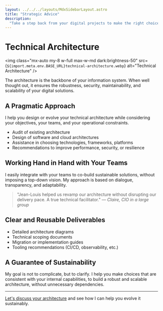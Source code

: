 ```yaml
---
layout: ../../../layouts/MdxSidebarLayout.astro
title: "Strategic Advice"
description:
  "Take a step back from your digital projects to make the right choices."
---
```



# Technical Architecture

<img
  class="mx-auto my-8 w-full max-w-md dark:brightness-50"
  src={`${import.meta.env.BASE_URL}technical-architecture.webp`}
  alt="Technical Architecture"
/>

The architecture is the backbone of your information system. When well thought out, it ensures the robustness, security, maintainability, and scalability of your digital solutions.

## A Pragmatic Approach

I help you design or evolve your technical architecture while considering your objectives, your teams, and your operational constraints.

- Audit of existing architecture
- Design of software and cloud architectures
- Assistance in choosing technologies, frameworks, platforms
- Recommendations to improve performance, security, or resilience

## Working Hand in Hand with Your Teams

I easily integrate with your teams to co-build sustainable solutions, without imposing a top-down vision. My approach is based on dialogue, transparency, and adaptability.

> "Jean-Louis helped us revamp our architecture without disrupting our delivery pace. A true technical facilitator." — _Claire, CIO in a large group_

## Clear and Reusable Deliverables

- Detailed architecture diagrams
- Technical scoping documents
- Migration or implementation guides
- Tooling recommendations (CI/CD, observability, etc.)

## A Guarantee of Sustainability

My goal is not to complicate, but to clarify. I help you make choices that are consistent with your internal capabilities, to build a robust and scalable architecture, without unnecessary dependencies.

---

[Let's discuss your architecture](../fr/contact) and see how I can help you evolve it sustainably.